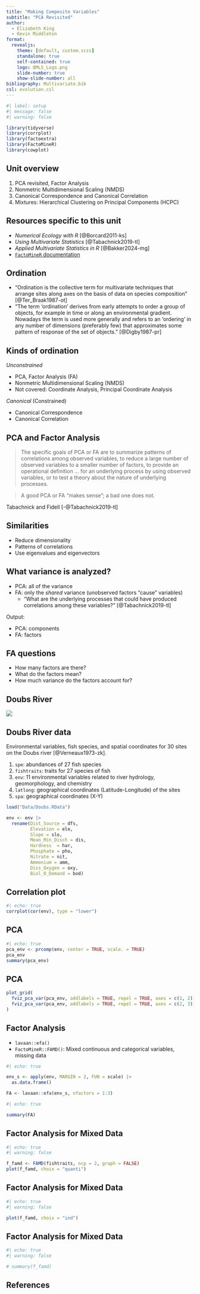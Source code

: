 ```yaml
---
title: "Making Composite Variables"
subtitle: "PCA Revisited"
author:
  - Elizabeth King
  - Kevin Middleton
format:
  revealjs:
    theme: [default, custom.scss]
    standalone: true
    self-contained: true
    logo: QMLS_Logo.png
    slide-number: true
    show-slide-number: all
bibliography: Multivariate.bib
csl: evolution.csl
---
```


```r
#| label: setup
#| message: false
#| warning: false

library(tidyverse)
library(corrplot)
library(factoextra)
library(FactoMineR)
library(cowplot)
```


## Unit overview

1. PCA revisited, Factor Analysis
2. Nonmetric Multidimensional Scaling (NMDS)
3. Canonical Correspondence and Canonical Correlation
4. Mixtures: Hierarchical Clustering on Principal Components (HCPC)


## Resources specific to this unit

- *Numerical Ecology with R* [@Borcard2011-ks]
- *Using Multivariate Statistics* [@Tabachnick2019-tl]
- *Applied Multivariate Statistics in R* [@Bakker2024-mg]
- [`FactoMineR` documentation](http://factominer.free.fr/index.html)


## Ordination

- "Ordination is the collective term for multivariate techniques that arrange sites along axes on the basis of data on species composition" [@Ter_Braak1987-ot]
- "The term 'ordination' derives from early attempts to order a group of objects, for example in time or along an environmental gradient. Nowadays the term is used more generally and refers to an 'ordering' in any number of dimensions (preferably few) that approximates some pattern of response of the set of objects." [@Digby1987-pr]


## Kinds of ordination

*Unconstrained*

- PCA, Factor Analysis (FA)
- Nonmetric Multidimensional Scaling (NMDS)
- Not covered: Coordinate Analysis, Principal Coordinate Analysis

*Canonical* (Constrained)

- Canonical Correspondence 
- Canonical Correlation


## PCA and Factor Analysis

> The specific goals of PCA or FA are to summarize patterns of correlations among observed variables, to reduce a large number of observed variables to a smaller number of factors, to provide an operational definition ... for an underlying process by using observed variables, or to test a theory about the nature of underlying processes.

> A good PCA or FA "makes sense"; a bad one does not.

<div class="ref">
Tabachnick and Fidell [-@Tabachnick2019-tl]
</div>


## Similarities

- Reduce dimensionality
- Patterns of correlations
- Use eigenvalues and eigenvectors


## What variance is analyzed?

- PCA: all of the variance
- FA: only the *shared* variance (unobserved factors "cause" variables)
    - "What are the underlying processes that could have produced correlations among these variables?" [@Tabachnick2019-tl]

Output:

- PCA: components
- FA: factors


## FA questions

- How many factors are there?
- What do the factors mean?
- How much variance do the factors account for?

## Doubs River

![](https://www.worldatlas.com/upload/7a/b5/6d/shutterstock-1526708120.jpg){fig-align=center}


## Doubs River data

Environmental variables, fish species, and spatial coordinates for 30 sites on the Doubs river [@Verneaux1973-zk].

1. `spe`: abundances of 27 fish species
2. `fishtraits`: traits for 27 species of fish
3. `env`: 11 environmental variables related to river hydrology, geomorphology, and chemistry
4. `latlong`: geographical coordinates (Latitude-Longitude) of the sites
5. `spa`: geographical coordinates (X-Y)

```r
load("Data/Doubs.RData")

env <- env |> 
  rename(Dist_Source = dfs,
         Elevation = ele,
         Slope = slo,
         Mean_Min_Disch = dis,
         Hardness  = har,
         Phosphate = pho,
         Nitrate = nit,
         Ammonium = amm,
         Diss_Oxygen = oxy,
         Biol_O_Demand = bod)
```


## Correlation plot

```r
#| echo: true
corrplot(cor(env), type = "lower")
```


## PCA

```r
#| echo: true
pca_env <- prcomp(env, center = TRUE, scale. = TRUE)
pca_env
summary(pca_env)
```


## PCA

```r
plot_grid(
  fviz_pca_var(pca_env, addlabels = TRUE, repel = TRUE, axes = c(1, 2)),
  fviz_pca_var(pca_env, addlabels = TRUE, repel = TRUE, axes = c(2, 3))
)
```


## Factor Analysis

- `lavaan::efa()`
- `FactoMineR::FAMD()`: Mixed continuous and categorical variables, missing data

```r
#| echo: true

env_s <- apply(env, MARGIN = 2, FUN = scale) |> 
  as.data.frame()

FA <- lavaan::efa(env_s, nfactors = 1:3)
```


```r
#| echo: true

summary(FA)
```


## Factor Analysis for Mixed Data

```r
#| echo: true
#| warning: false

f_famd <- FAMD(fishtraits, ncp = 2, graph = FALSE)
plot(f_famd, choix = "quanti")
```


## Factor Analysis for Mixed Data

```r
#| echo: true
#| warning: false

plot(f_famd, choix = "ind")
```


## Factor Analysis for Mixed Data

```r
#| echo: true
#| warning: false

# summary(f_famd)
```


## References

::: {#refs}
:::

